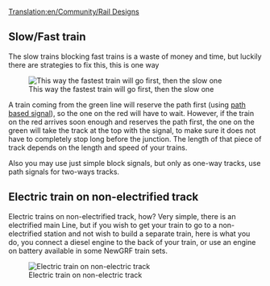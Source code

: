 [[Translation:en/Community/Rail Designs]]
{{pl/Manual/Spis treści}}
==Slow/Fast train==
The slow trains blocking fast trains is a waste of money and time, but luckily there are strategies to fix this, this is one way

[[File:en/Community/Rail design1.png|center|frame|This way the fastest train will go first, then the slow one]]

A train coming from the green line will reserve the path first (using [[en/Manual/Signals#path-signals|path based signal]]), so the one on the red will have to wait. However, if the train on the red arrives soon enough and reserves the path first, the one on the green will take the track at the top with the signal, to make sure it does not have to completely stop long before the junction. The length of that piece of track depends on the length and speed of your trains.

Also you may use just simple block signals, but only as one-way tracks, use path signals for two-ways tracks.

==Electric train on non-electrified track==

Electric trains on non-electrified track, how? Very simple, there is an electrified main Line, but if you wish to get your train to go to a non-electrified station and not wish to build a separate train, here is what you do, you connect a diesel engine to the back of your train, or use an engine on battery available in some NewGRF train sets.

[[File:en/Community/Snapshot7.png|frame|center|Electric train on non-electric track]]
